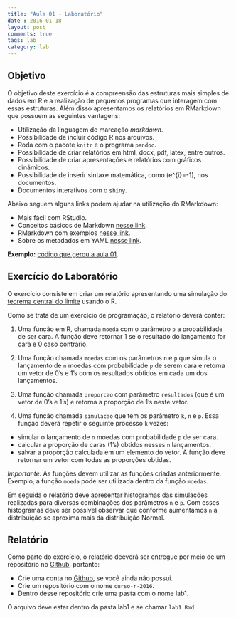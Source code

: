 ```yaml
---
title: "Aula 01 - Laboratório"
date : 2016-01-18
layout: post
comments: true
tags: lab
category: lab
---
```


## Objetivo

O objetivo deste exercício é a compreensão das estruturas mais simples de dados em R e a realização de pequenos programas que interagem com essas estruturas. Além disso apresentamos os relatórios em RMarkdown que possuem as seguintes vantagens:

- Utilização da linguagem de marcação _markdown_.
- Possibilidade de incluir código R nos arquivos.
- Roda com o pacote `knitr` e o programa `pandoc`.
- Possibilidade de criar relatórios em html, docx, pdf, latex, entre outros.
- Possibilidade de criar apresentações e relatórios com gráficos dinãmicos.
- Possibilidade de inserir sintaxe matemática, como \(e^{i\pi}=-1\), nos documentos.
- Documentos interativos com o `shiny`.

Abaixo seguem alguns links podem ajudar na utilização do RMarkdown:

- Mais fácil com RStudio.
- Conceitos básicos de Markdown [nesse link](http://daringfireball.net/projects/markdown/).
- RMarkdown com exemplos [nesse link](http://rmarkdown.rstudio.com/).
- Sobre os metadados em YAML [nesse link](http://rmarkdown.rstudio.com/html_document_format.html).

**Exemplo:** [código que gerou a aula 01](https://github.com/curso-r/curso-r.github.com/blob/master/posts/aula01.Rmd).

## Exercício do Laboratório

O exercício consiste em criar um relatório apresentando uma simulação do [teorema central do limite](https://pt.wikipedia.org/wiki/Teorema_central_do_limite) usando o R.

Como se trata de um exercício de programação, o relatório deverá conter:

1. Uma função em R, chamada `moeda` com o parâmetro `p` a probabilidade de ser cara. A função deve retornar 1 se o resultado do lançamento for cara e 0 caso contrário.

2. Uma função chamada `moedas` com os parâmetros `n` e `p` que simula o lançamento de `n` moedas com probabilidade `p` de serem cara e retorna um vetor de 0's e 1's com os resultados obtidos em cada um dos lançamentos.

3. Uma função chamada `proporcao` com parâmetro `resultados` (que é um vetor de 0's e 1's) e retorna a proporção de 1's neste vetor.

4. Uma função chamada `simulacao` que tem os parâmetro `k`, `n` e `p`. Essa função deverá repetir o seguinte processo `k` vezes:
* simular o lançamento de `n` moedas com probabilidade `p` de ser cara.
* calcular a proporção de caras (1's) obtidos nesses `n` lançamentos.
* salvar a proporção calculada em um elemento do vetor.
A função deve retornar um vetor com todas as proporções obtidas. 

*Importante:* As funções devem utilizar as funções criadas anteriormente. Exemplo, a função `moeda` pode ser utilizada dentro da função `moedas`.

Em seguida o relatório deve apresentar histogramas das simulações realizadas para diversas combinações dos parâmetros `n` e `p`. Com esses histogramas deve ser possível observar que conforme aumentamos `n` a distribuição se aproxima mais da distribuição Normal.
 
## Relatório

Como parte do exercício, o relatório deeverá ser entregue por meio de um repositório no [Github](https://github.com/), portanto:

* Crie uma conta no [Github](https://github.com/), se você ainda não possui.
* Crie um repositório com o nome `curso-r-2016`.
* Dentro desse repositório crie uma pasta com o nome lab1.

O arquivo deve estar dentro da pasta lab1 e se chamar `lab1.Rmd`.